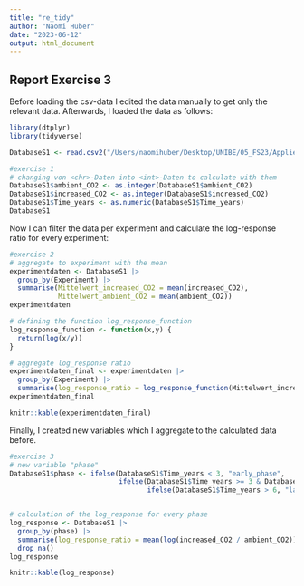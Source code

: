 ```yaml
---
title: "re_tidy"
author: "Naomi Huber"
date: "2023-06-12"
output: html_document
---
```


## Report Exercise 3
Before loading the csv-data I edited the data manually to get only the relevant data. Afterwards, I loaded the data as follows:

```r
library(dtplyr)
library(tidyverse)

DatabaseS1 <- read.csv2("/Users/naomihuber/Desktop/UNIBE/05_FS23/Applied Geodata Science/agds_report_naomihuber/Datasets/Report Exercises 3.csv")

#exercise 1
# changing von <chr>-Daten into <int>-Daten to calculate with them
DatabaseS1$ambient_CO2 <- as.integer(DatabaseS1$ambient_CO2)
DatabaseS1$increased_CO2 <- as.integer(DatabaseS1$increased_CO2)
DatabaseS1$Time_years <- as.numeric(DatabaseS1$Time_years)
DatabaseS1
```

Now I can filter the data per experiment and calculate the log-response ratio for every experiment:
```r
#exercise 2
# aggregate to experiment with the mean
experimentdaten <- DatabaseS1 |>
  group_by(Experiment) |>
  summarise(Mittelwert_increased_CO2 = mean(increased_CO2),
            Mittelwert_ambient_CO2 = mean(ambient_CO2))
experimentdaten

# defining the function log_response_function
log_response_function <- function(x,y) {
  return(log(x/y))
}

# aggregate log_response ratio
experimentdaten_final <- experimentdaten |>
  group_by(Experiment) |>
  summarise(log_response_ratio = log_response_function(Mittelwert_increased_CO2, Mittelwert_ambient_CO2))
experimentdaten_final

knitr::kable(experimentdaten_final)
```

Finally, I created new variables which I aggregate to the calculated data before.
```r
#exercise 3
# new variable "phase"
DatabaseS1$phase <- ifelse(DatabaseS1$Time_years < 3, "early_phase",
                           ifelse(DatabaseS1$Time_years >= 3 & DatabaseS1$Time_years <= 6, "mid_phase",
                                  ifelse(DatabaseS1$Time_years > 6, "late_phase", NA)))


# calculation of the log_response for every phase
log_response <- DatabaseS1 |>
  group_by(phase) |>
  summarise(log_response_ratio = mean(log(increased_CO2 / ambient_CO2))) |>
  drop_na()
log_response

knitr::kable(log_response)
```


